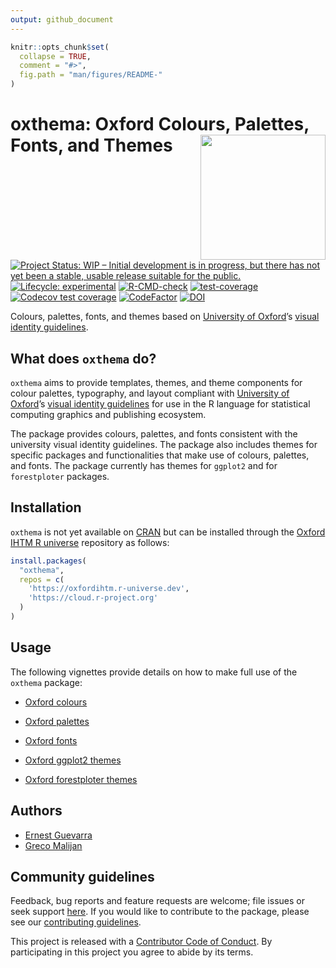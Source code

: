 ```yaml
---
output: github_document
---
```


<!-- README.md is generated from README.Rmd. Please edit that file -->

```r
knitr::opts_chunk$set(
  collapse = TRUE,
  comment = "#>",
  fig.path = "man/figures/README-"
)
```

# oxthema: Oxford Colours, Palettes, Fonts, and Themes <img src="man/figures/logo.png" width="200" align="right" />

<!-- badges: start -->
[![Project Status: WIP – Initial development is in progress, but there has not yet been a stable, usable release suitable for the public.](https://www.repostatus.org/badges/latest/wip.svg)](https://www.repostatus.org/#wip)
[![Lifecycle: experimental](https://img.shields.io/badge/lifecycle-experimental-orange.svg)](https://lifecycle.r-lib.org/articles/stages.html#experimental)
[![R-CMD-check](https://github.com/OxfordIHTM/oxthema/actions/workflows/R-CMD-check.yaml/badge.svg)](https://github.com/OxfordIHTM/oxthema/actions/workflows/R-CMD-check.yaml)
[![test-coverage](https://github.com/OxfordIHTM/oxthema/actions/workflows/test-coverage.yaml/badge.svg)](https://github.com/OxfordIHTM/oxthema/actions/workflows/test-coverage.yaml)
[![Codecov test coverage](https://codecov.io/gh/OxfordIHTM/oxthema/branch/main/graph/badge.svg)](https://app.codecov.io/gh/OxfordIHTM/oxthema?branch=main)
[![CodeFactor](https://www.codefactor.io/repository/github/oxfordihtm/oxthema/badge)](https://www.codefactor.io/repository/github/oxfordihtm/oxthema)
[![DOI](https://zenodo.org/badge/711630340.svg)](https://zenodo.org/doi/10.5281/zenodo.10721129)
<!-- badges: end -->

Colours, palettes, fonts, and themes based on [University of Oxford](https://ox.ac.uk)'s [visual identity guidelines](https://communications.web.ox.ac.uk/communications-resources/visual-identity/identity-guidelines). 


## What does `oxthema` do?

`oxthema` aims to provide templates, themes, and theme components for colour palettes, typography, and layout compliant with [University of Oxford](https://ox.ac.uk)'s [visual identity guidelines](https://communications.web.ox.ac.uk/communications-resources/visual-identity/identity-guidelines) for use in the R language for statistical computing graphics and publishing ecosystem.

The package provides colours, palettes, and fonts consistent with the university visual identity guidelines. The package also includes themes for specific packages and functionalities that make use of colours, palettes, and fonts. The package currently has themes for `ggplot2` and for `forestploter` packages.


## Installation

`oxthema` is not yet available on [CRAN](https://cran.r-project.org) but can be installed through the [Oxford IHTM R universe](https://oxfordihtm.r-universe.dev) repository as follows:

```R
install.packages(
  "oxthema", 
  repos = c(
    'https://oxfordihtm.r-universe.dev', 
    'https://cloud.r-project.org'
  )
)
```


## Usage

The following vignettes provide details on how to make full use of the `oxthema` package:

* [Oxford colours](https://oxford-ihtm.io/oxthema/articles/oxford-colours.html)

* [Oxford palettes](https://oxford-ihtm.io/oxthema/articles/oxford-palettes.html)

* [Oxford fonts](https://oxford-ihtm.io/oxthema/articles/oxford-fonts.html)

* [Oxford ggplot2 themes](https://oxford-ihtm.io/oxthema/articles/oxford-ggplot2-themes.html)

* [Oxford forestploter themes](https://oxford-ihtm.io/oxthema/articles/oxford-forestploter-themes.html)


## Authors

* [Ernest Guevarra](https://github.com/ernestguevarra)
* [Greco Malijan](https://github.com/grecomalijan)


## Community guidelines

Feedback, bug reports and feature requests are welcome; file issues or seek support [here](https://github.com/OxfordIHTM/oxthema/issues). If you would like to contribute to the package, please see our [contributing guidelines](https://oxford-ihtm.io/oxthema/CONTRIBUTING.html).

This project is released with a [Contributor Code of Conduct](https://oxford-ihtm.io/oxthema/CODE_OF_CONDUCT.html). By participating in this project you agree to abide by its terms.
